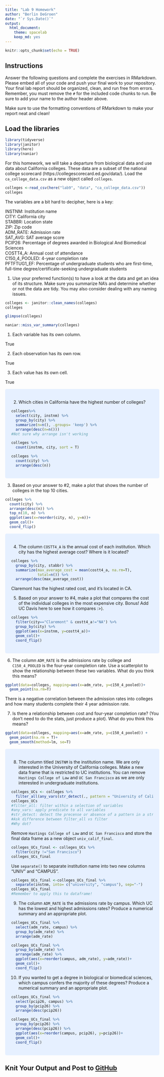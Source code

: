 ```yaml
---
title: "Lab 9 Homework"
author: "Berlin DeGroen"
date: "`r Sys.Date()`"
output:
  html_document: 
    theme: spacelab
    keep_md: yes
---
```


```r
knitr::opts_chunk$set(echo = TRUE)
```

## Instructions
Answer the following questions and complete the exercises in RMarkdown. Please embed all of your code and push your final work to your repository. Your final lab report should be organized, clean, and run free from errors. Remember, you must remove the `#` for the included code chunks to run. Be sure to add your name to the author header above.  

Make sure to use the formatting conventions of RMarkdown to make your report neat and clean!  

## Load the libraries
```r
library(tidyverse)
library(janitor)
library(here)
library(naniar)
``` 

For this homework, we will take a departure from biological data and use data about California colleges. These data are a subset of the national college scorecard (https://collegescorecard.ed.gov/data/). Load the `ca_college_data.csv` as a new object called `colleges`.
```r
colleges <-read_csv(here("lab9", "data", "ca_college_data.csv"))
colleges
```

The variables are a bit hard to decipher, here is a key:  

INSTNM: Institution name  
CITY: California city  
STABBR: Location state  
ZIP: Zip code  
ADM_RATE: Admission rate  
SAT_AVG: SAT average score  
PCIP26: Percentage of degrees awarded in Biological And Biomedical Sciences  
COSTT4_A: Annual cost of attendance  
C150_4_POOLED: 4-year completion rate  
PFTFTUG1_EF: Percentage of undergraduate students who are first-time, full-time degree/certificate-seeking undergraduate students  

1. Use your preferred function(s) to have a look at the data and get an idea of its structure. Make sure you summarize NA's and determine whether or not the data are tidy. You may also consider dealing with any naming issues.
```r
colleges <- janitor::clean_names(colleges)
colleges
```

```r
glimpse(colleges)
```

```r
naniar::miss_var_summary(colleges)
```

1) Each variable has its own column.

True

2) Each observation has its own row.

True

3) Each value has its own cell.

True


<style>
div.blue { background-color:#e6f0ff; border-radius: 5px; padding: 20px;}
</style>
<div class = "blue">

2. Which cities in California have the highest number of colleges?
```r
colleges%>% 
  select(city, instnm) %>% 
  group_by(city) %>%
  summarize(n=n(), .groups= 'keep') %>% 
  arrange(desc(n=n()))
#Not sure why arrange isn't working
```

```r
colleges %>%
  count(instnm, city, sort = T)
```

```r
colleges %>% 
  count(city) %>% 
  arrange(desc(n))
```
</div>


3. Based on your answer to #2, make a plot that shows the number of colleges in the top 10 cities.
```r
colleges %>%
  count(city) %>% 
  arrange(desc(n)) %>%
  top_n(10, n) %>% 
  ggplot(aes(x=reorder(city, n), y=n))+
  geom_col()+
  coord_flip()
```
<style>
div.blue { background-color:#e6f0ff; border-radius: 5px; padding: 20px;}
</style>
<div class = "blue">

4. The column `COSTT4_A` is the annual cost of each institution. Which city has the highest average cost? Where is it located?
```r
colleges %>%
  group_by(city, stabbr) %>% 
  summarize(max_average_cost = mean(costt4_a, na.rm=T),
            total=n()) %>% 
  arrange(desc(max_average_cost))
```

Claremont has the highest rated cost, and it's located in CA.

5. Based on your answer to #4, make a plot that compares the cost of the individual colleges in the most expensive city. Bonus! Add UC Davis here to see how it compares :>).
```r
colleges %>% 
  filter(city=="Claremont" & costt4_a!="NA") %>% 
  group_by(city) %>% 
  ggplot(aes(x=instnm, y=costt4_a))+
  geom_col()+
  coord_flip()
```
</div>

6. The column `ADM_RATE` is the admissions rate by college and `C150_4_POOLED` is the four-year completion rate. Use a scatterplot to show the relationship between these two variables. What do you think this means?
```r
ggplot(data=colleges, mapping=aes(x=adm_rate, y=c150_4_pooled))+
  geom_point(na.rm=T)
```

There is a negative correlation between the admission rates into colleges and how many students complete their 4 year admission rate.

7. Is there a relationship between cost and four-year completion rate? (You don't need to do the stats, just produce a plot). What do you think this means?
```r
ggplot(data=colleges, mapping=aes(x=adm_rate, y=c150_4_pooled)) +
  geom_point(na.rm = T)+
  geom_smooth(method=lm, se=T)
```
<style>
div.blue { background-color:#e6f0ff; border-radius: 5px; padding: 20px;}
</style>
<div class = "blue">

8. The column titled `INSTNM` is the institution name. We are only interested in the University of California colleges. Make a new data frame that is restricted to UC institutions. You can remove `Hastings College of Law` and `UC San Francisco` as we are only interested in undergraduate institutions.
```r
colleges_UCs <- colleges %>%
  filter_all(any_vars(str_detect(., pattern = "University of California"))) 
colleges_UCs
#filter_all: filter within a selection of variables
#any_vars: apply predicate to all variables
#str_detect: detect the precense or absence of a pattern in a string
#Ask difference between filter_all vs filter
#Why dot?
```

Remove `Hastings College of Law` and `UC San Francisco` and store the final data frame as a new object `univ_calif_final`.
```r
colleges_UCs_final <- colleges_UCs %>%
  filter(city !="San Francisco")
colleges_UCs_final
```

Use `separate()` to separate institution name into two new columns "UNIV" and "CAMPUS".
```r
colleges_UCs_final <-colleges_UCs_final %>% 
  separate(instnm, into= c("university", "campus"), sep="-")
colleges_UCs_final
#Remember to apply this to dataframe!
```

9. The column `ADM_RATE` is the admissions rate by campus. Which UC has the lowest and highest admissions rates? Produce a numerical summary and an appropriate plot.
```r
colleges_UCs_final %>%
  select(adm_rate, campus) %>% 
  group_by(adm_rate) %>% 
  arrange(adm_rate)
```

```r
colleges_UCs_final %>% 
  group_by(adm_rate) %>% 
  arrange(adm_rate) %>%
  ggplot(aes(x=reorder(campus, adm_rate), y=adm_rate))+
  geom_col()+
  coord_flip()
```

10. If you wanted to get a degree in biological or biomedical sciences, which campus confers the majority of these degrees? Produce a numerical summary and an appropriate plot.
```r
colleges_UCs_final %>%
  select(pcip26, campus) %>% 
  group_by(pcip26) %>% 
  arrange(desc(pcip26))
```

```r
colleges_UCs_final %>% 
  group_by(pcip26) %>% 
  arrange(desc(pcip26)) %>%
  ggplot(aes(x=reorder(campus, pcip26), y=pcip26))+
  geom_col()+
  coord_flip()
```
</div>

## Knit Your Output and Post to [GitHub](https://github.com/FRS417-DataScienceBiologists)